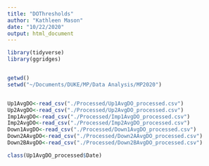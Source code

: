 ```yaml
---
title: "DOThresholds"
author: "Kathleen Mason"
date: "10/22/2020"
output: html_document
---
```


```r
library(tidyverse)
library(ggridges)


getwd()
setwd("~/Documents/DUKE/MP/Data Analysis/MP2020")


Up1AvgDO<-read_csv("./Processed/Up1AvgDO_processed.csv")
Up2AvgDO<-read_csv("./Processed/Up2AvgDO_processed.csv")
Imp1AvgDO<-read_csv("./Processed/Imp1AvgDO_processed.csv")
Imp2AvgDO<-read_csv("./Processed/Imp2AvgDO_processed.csv")
Down1AvgDO<-read_csv("./Processed/Down1AvgDO_processed.csv")
Down2AAvgDO<-read_csv("./Processed/Down2AAvgDO_processed.csv")
Down2BAvgDO<-read_csv("./Processed/Down2BAvgDO_processed.csv")

class(Up1AvgDO_processed$Date)

```

